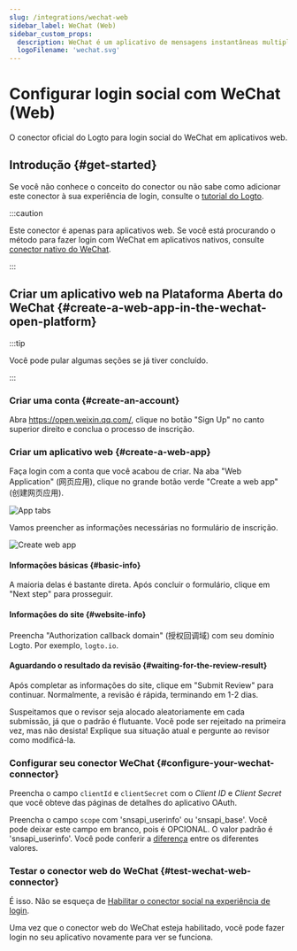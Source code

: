 ```yaml
---
slug: /integrations/wechat-web
sidebar_label: WeChat (Web)
sidebar_custom_props:
  description: WeChat é um aplicativo de mensagens instantâneas multiplataforma.
  logoFilename: 'wechat.svg'
---
```




# Configurar login social com WeChat (Web)

O conector oficial do Logto para login social do WeChat em aplicativos web.

<GuideTip />

## Introdução \{#get-started}

Se você não conhece o conceito do conector ou não sabe como adicionar este conector à sua experiência de login, consulte o [tutorial do Logto](/connectors/social-connectors).

:::caution

Este conector é apenas para aplicativos web. Se você está procurando o método para fazer login com WeChat em aplicativos nativos, consulte [conector nativo do WeChat](/integrations/wechat-native).

:::

## Criar um aplicativo web na Plataforma Aberta do WeChat \{#create-a-web-app-in-the-wechat-open-platform}

:::tip

Você pode pular algumas seções se já tiver concluído.

:::

### Criar uma conta \{#create-an-account}

Abra https://open.weixin.qq.com/, clique no botão "Sign Up" no canto superior direito e conclua o processo de inscrição.

### Criar um aplicativo web \{#create-a-web-app}

Faça login com a conta que você acabou de criar. Na aba "Web Application" (网页应用), clique no grande botão verde "Create a web app" (创建网页应用).

<img src={appTabsImage} alt="App tabs" />

Vamos preencher as informações necessárias no formulário de inscrição.

<img src={createWebAppImage} alt="Create web app" />

#### Informações básicas \{#basic-info}

A maioria delas é bastante direta. Após concluir o formulário, clique em "Next step" para prosseguir.

#### Informações do site \{#website-info}

Preencha "Authorization callback domain" (授权回调域) com seu domínio Logto. Por exemplo, `logto.io`.

#### Aguardando o resultado da revisão \{#waiting-for-the-review-result}

Após completar as informações do site, clique em "Submit Review" para continuar. Normalmente, a revisão é rápida, terminando em 1-2 dias.

Suspeitamos que o revisor seja alocado aleatoriamente em cada submissão, já que o padrão é flutuante. Você pode ser rejeitado na primeira vez, mas não desista! Explique sua situação atual e pergunte ao revisor como modificá-la.

### Configurar seu conector WeChat \{#configure-your-wechat-connector}

Preencha o campo `clientId` e `clientSecret` com o _Client ID_ e _Client Secret_ que você obteve das páginas de detalhes do aplicativo OAuth.

Preencha o campo `scope` com 'snsapi_userinfo' ou 'snsapi_base'. Você pode deixar este campo em branco, pois é OPCIONAL. O valor padrão é 'snsapi_userinfo'. Você pode conferir a [diferença](https://developers.weixin.qq.com/doc/offiaccount/OA_Web_Apps/Wechat_webpage_authorization.html) entre os diferentes valores.

### Testar o conector web do WeChat \{#test-wechat-web-connector}

É isso. Não se esqueça de [Habilitar o conector social na experiência de login](/connectors/social-connectors/#enable-social-sign-in).

Uma vez que o conector web do WeChat esteja habilitado, você pode fazer login no seu aplicativo novamente para ver se funciona.
